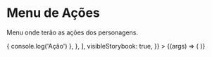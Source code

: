 

<Meta title='Components/MenuActions' component={DynamicMenu} />

# Menu de Ações

Menu onde terão as ações dos personagens.

<ArgsTable of={DynamicMenu} />

<Canvas>
  <Story
    name='Timer Component'
    args={{
      options: [
        {
          contentText: 'Texto',
          click: () => {
            console.log('Ação')
          },
        },
      ],
      visibleStorybook: true,
    }}
  >
    {(args) => (
      <Provider store={store}>
        <DynamicMenu {...args} />
      </Provider>
    )}
  </Story>
</Canvas>
